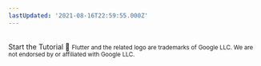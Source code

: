 ```yaml
---
lastUpdated: '2021-08-16T22:59:55.000Z'
---
```

<br />
<InternalLinkButton href="/start/getting-started/installation">
  <span slot="text">Start the Tutorial 🚀</span>
</InternalLinkButton>

<small>
Flutter and the related logo are trademarks of Google LLC. We are not endorsed by or affiliated with Google LLC.
</small>
